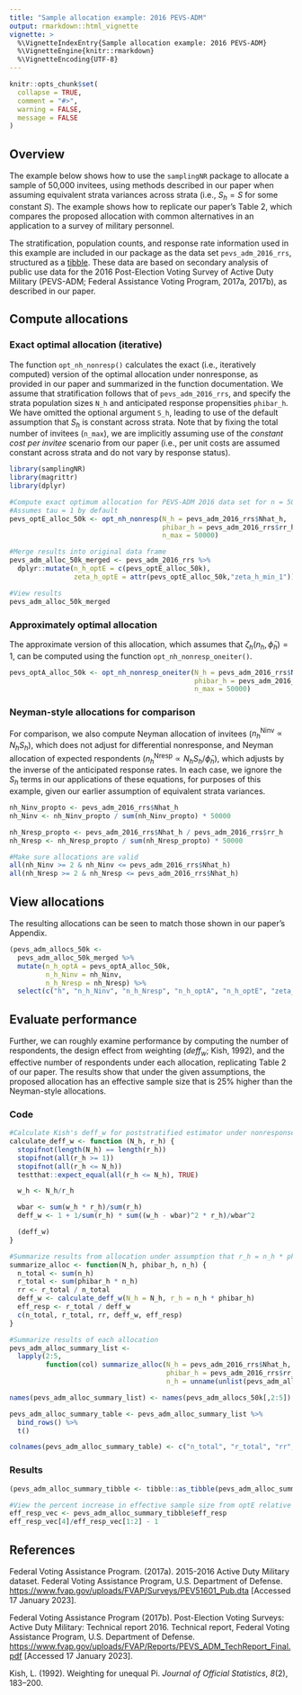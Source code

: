 ```yaml
---
title: "Sample allocation example: 2016 PEVS-ADM"
output: rmarkdown::html_vignette
vignette: >
  %\VignetteIndexEntry{Sample allocation example: 2016 PEVS-ADM}
  %\VignetteEngine{knitr::rmarkdown}
  %\VignetteEncoding{UTF-8}
---
```


```r
knitr::opts_chunk$set(
  collapse = TRUE,
  comment = "#>",
  warning = FALSE,
  message = FALSE
)
```

## Overview

The example below shows how to use the `samplingNR` package to allocate a sample of 50,000 invitees, using methods described in our paper when assuming equivalent strata variances across strata (i.e., $S_h = S$ for some constant $S$). The example shows how to replicate our paper's Table 2, which compares the proposed allocation with common alternatives in an application to a survey of military personnel.

The stratification, population counts, and response rate information used in this example are included in our package as the data set `pevs_adm_2016_rrs`, structured as a [tibble](https://tibble.tidyverse.org/).  These data are based on secondary analysis of public use data for the 2016 Post-Election Voting Survey of Active Duty Military (PEVS-ADM; Federal Assistance Voting Program, 2017a, 2017b), as described in our paper.

## Compute allocations

### Exact optimal allocation (iterative)

The function `opt_nh_nonresp()` calculates the exact (i.e., iteratively computed) version of the optimal allocation under nonresponse, as provided in our paper and summarized in the function documentation. We assume that stratification follows that of `pevs_adm_2016_rrs`, and specify the strata population sizes `N_h` and anticipated response propensities `phibar_h`. We have omitted the optional argument `S_h`, leading to use of the default assumption that $S_h$ is constant across strata. Note that by fixing the total number of invitees (`n_max`), we are implicitly assuming use of the *constant cost per invitee* scenario from our paper (i.e., per unit costs are assumed constant across strata and do not vary by response status).

```r
library(samplingNR)
library(magrittr)
library(dplyr)

#Compute exact optimum allocation for PEVS-ADM 2016 data set for n = 50k
#Assumes tau = 1 by default
pevs_optE_alloc_50k <- opt_nh_nonresp(N_h = pevs_adm_2016_rrs$Nhat_h,
                                      phibar_h = pevs_adm_2016_rrs$rr_h,
                                      n_max = 50000)

#Merge results into original data frame
pevs_adm_alloc_50k_merged <- pevs_adm_2016_rrs %>%
  dplyr::mutate(n_h_optE = c(pevs_optE_alloc_50k),
                zeta_h_optE = attr(pevs_optE_alloc_50k,"zeta_h_min_1"))

#View results
pevs_adm_alloc_50k_merged
```

### Approximately optimal allocation

The approximate version of this allocation, which assumes that $\zeta_h(n_h,\bar{\phi}_h) = 1$, can be computed using the function `opt_nh_nonresp_oneiter()`.

```r
pevs_optA_alloc_50k <- opt_nh_nonresp_oneiter(N_h = pevs_adm_2016_rrs$Nhat_h,
                                              phibar_h = pevs_adm_2016_rrs$rr_h,
                                              n_max = 50000)
```

### Neyman-style allocations for comparison

For comparison, we also compute Neyman allocation of invitees ($n_h^{\textrm{Ninv}}\propto N_h S_h$), which does not adjust for differential nonresponse, and Neyman allocation of expected respondents ($n_h^{\textrm{Nresp}}\propto N_h S_h / \bar{\phi}_h$), which adjusts by the inverse of the anticipated response rates. In each case, we ignore the $S_h$ terms in our applications of these equations, for purposes of this example, given our earlier assumption of equivalent strata variances.

```r
nh_Ninv_propto <- pevs_adm_2016_rrs$Nhat_h
nh_Ninv <- nh_Ninv_propto / sum(nh_Ninv_propto) * 50000

nh_Nresp_propto <- pevs_adm_2016_rrs$Nhat_h / pevs_adm_2016_rrs$rr_h
nh_Nresp <- nh_Nresp_propto / sum(nh_Nresp_propto) * 50000

#Make sure allocations are valid
all(nh_Ninv >= 2 & nh_Ninv <= pevs_adm_2016_rrs$Nhat_h)
all(nh_Nresp >= 2 & nh_Nresp <= pevs_adm_2016_rrs$Nhat_h)
```

## View allocations

The resulting allocations can be seen to match those shown in our paper's Appendix.

```r
(pevs_adm_allocs_50k <- 
  pevs_adm_alloc_50k_merged %>%
  mutate(n_h_optA = pevs_optA_alloc_50k,
         n_h_Ninv = nh_Ninv,
         n_h_Nresp = nh_Nresp) %>%
  select(c("h", "n_h_Ninv", "n_h_Nresp", "n_h_optA", "n_h_optE", "zeta_h_optE")))
```

## Evaluate performance

Further, we can roughly examine performance by computing the number of respondents, the design effect from weighting ($deff_w$; Kish, 1992), and the effective number of respondents under each allocation, replicating Table 2 of our paper. The results show that under the given assumptions, the proposed allocation has an effective sample size that is 25% higher than the Neyman-style allocations.

### Code

```r
#Calculate Kish's deff_w for poststratified estimator under nonresponse
calculate_deff_w <- function (N_h, r_h) {
  stopifnot(length(N_h) == length(r_h))
  stopifnot(all(r_h >= 1))
  stopifnot(all(r_h <= N_h))
  testthat::expect_equal(all(r_h <= N_h), TRUE)

  w_h <- N_h/r_h

  wbar <- sum(w_h * r_h)/sum(r_h)
  deff_w <- 1 + 1/sum(r_h) * sum((w_h - wbar)^2 * r_h)/wbar^2

  (deff_w)
}

#Summarize results from allocation under assumption that r_h = n_h * phibar_h
summarize_alloc <- function(N_h, phibar_h, n_h) {
  n_total <- sum(n_h)
  r_total <- sum(phibar_h * n_h)
  rr <- r_total / n_total
  deff_w <- calculate_deff_w(N_h = N_h, r_h = n_h * phibar_h)
  eff_resp <- r_total / deff_w
  c(n_total, r_total, rr, deff_w, eff_resp)
}

#Summarize results of each allocation
pevs_adm_alloc_summary_list <-
  lapply(2:5,
         function(col) summarize_alloc(N_h = pevs_adm_2016_rrs$Nhat_h,
                                       phibar_h = pevs_adm_2016_rrs$rr_h,
                                       n_h = unname(unlist(pevs_adm_allocs_50k[,col]))))

names(pevs_adm_alloc_summary_list) <- names(pevs_adm_allocs_50k[,2:5])

pevs_adm_alloc_summary_table <- pevs_adm_alloc_summary_list %>%
  bind_rows() %>%
  t()

colnames(pevs_adm_alloc_summary_table) <- c("n_total", "r_total", "rr", "deff_w", "eff_resp")

```

### Results

```r
(pevs_adm_alloc_summary_tibble <- tibble::as_tibble(pevs_adm_alloc_summary_table, rownames = "alloc"))

#View the percent increase in effective sample size from optE relative to Ninv and Nresp
eff_resp_vec <- pevs_adm_alloc_summary_tibble$eff_resp
eff_resp_vec[4]/eff_resp_vec[1:2] - 1
```

## References

Federal Voting Assistance Program. (2017a). 2015-2016 Active Duty Military dataset. Federal Voting Assistance Program, U.S. Department of Defense. <https://www.fvap.gov/uploads/FVAP/Surveys/PEV51601_Pub.dta> [Accessed 17 January 2023].

Federal Voting Assistance Program (2017b). Post-Election Voting Surveys: Active Duty Military: Technical report 2016. Technical report, Federal Voting Assistance Program, U.S. Department of Defense. <https://www.fvap.gov/uploads/FVAP/Reports/PEVS_ADM_TechReport_Final.pdf> [Accessed 17 January 2023].

Kish, L. (1992). Weighting for unequal Pi. *Journal of Official Statistics*, *8*(2), 183--200.
